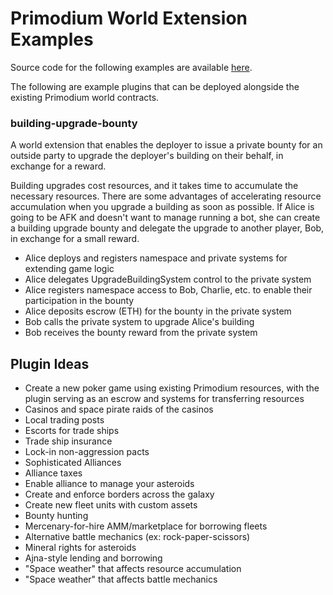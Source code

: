 # Primodium World Extension Examples

Source code for the following examples are available [here](https://github.com/primodiumxyz/developers/tree/main/examples/).

The following are example plugins that can be deployed alongside the existing Primodium world contracts.

### building-upgrade-bounty

A world extension that enables the deployer to issue a private bounty for an outside party
to upgrade the deployer's building on their behalf, in exchange for a reward.

Building upgrades cost resources, and it takes time to accumulate the necessary resources. 
There are some advantages of accelerating resource accumulation when you upgrade a building as soon as possible.
If Alice is going to be AFK and doesn't want to manage running a bot, she can create a building
upgrade bounty and delegate the upgrade to another player, Bob, in exchange for a small reward.

- Alice deploys and registers namespace and private systems for extending game logic
- Alice delegates UpgradeBuildingSystem control to the private system
- Alice registers namespace access to Bob, Charlie, etc. to enable their participation in the bounty
- Alice deposits escrow (ETH) for the bounty in the private system
- Bob calls the private system to upgrade Alice's building
- Bob receives the bounty reward from the private system

## Plugin Ideas

- Create a new poker game using existing Primodium resources, with the plugin serving as an escrow and systems for transferring resources
- Casinos and space pirate raids of the casinos
- Local trading posts
- Escorts for trade ships
- Trade ship insurance
- Lock-in non-aggression pacts
- Sophisticated Alliances
- Alliance taxes
- Enable alliance to manage your asteroids
- Create and enforce borders across the galaxy
- Create new fleet units with custom assets
- Bounty hunting
- Mercenary-for-hire AMM/marketplace for borrowing fleets
- Alternative battle mechanics (ex: rock-paper-scissors)
- Mineral rights for asteroids
- Ajna-style lending and borrowing
- "Space weather" that affects resource accumulation
- "Space weather" that affects battle mechanics
